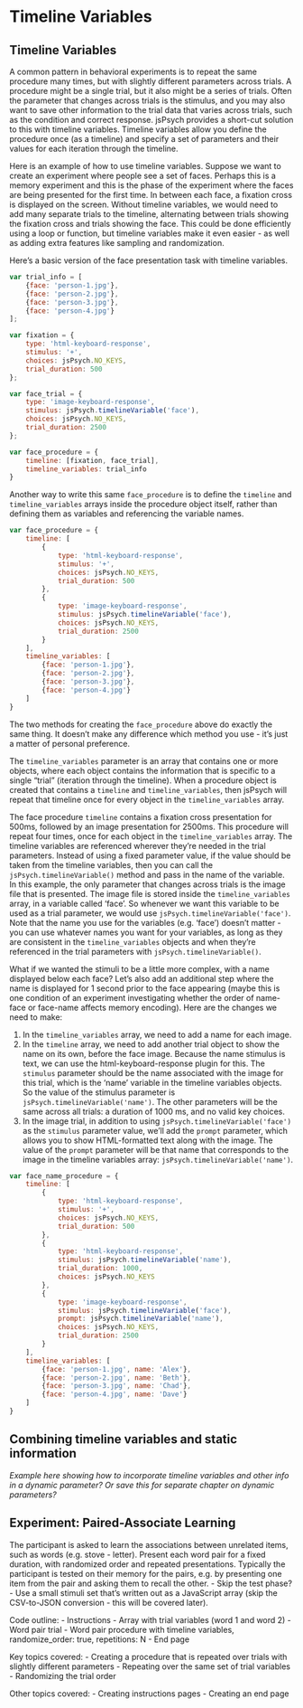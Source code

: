 # Timeline Variables

## Timeline Variables

A common pattern in behavioral experiments is to repeat the same procedure many times, but with slightly different parameters across trials. A procedure might be a single trial, but it also might be a series of trials. Often the parameter that changes across trials is the stimulus, and you may also want to save other information to the trial data that varies across trials, such as the condition and correct response. jsPsych provides a short-cut solution to this with timeline variables. Timeline variables allow you define the procedure once (as a timeline) and specify a set of parameters and their values for each iteration through the timeline.

Here is an example of how to use timeline variables. Suppose we want to create an experiment where people see a set of faces. Perhaps this is a memory experiment and this is the phase of the experiment where the faces are being presented for the first time. In between each face, a fixation cross is displayed on the screen. Without timeline variables, we would need to add many separate trials to the timeline, alternating between trials showing the fixation cross and trials showing the face. This could be done efficiently using a loop or function, but timeline variables make it even easier - as well as adding extra features like sampling and randomization.

Here's a basic version of the face presentation task with timeline variables.

```javascript
var trial_info = [
    {face: 'person-1.jpg'},
    {face: 'person-2.jpg'},
    {face: 'person-3.jpg'},
    {face: 'person-4.jpg'}
];

var fixation = {
    type: 'html-keyboard-response',
    stimulus: '+',
    choices: jsPsych.NO_KEYS,
    trial_duration: 500
};

var face_trial = {
    type: 'image-keyboard-response',
    stimulus: jsPsych.timelineVariable('face'),
    choices: jsPsych.NO_KEYS,
    trial_duration: 2500
};

var face_procedure = {
	timeline: [fixation, face_trial],
	timeline_variables: trial_info
}
```

Another way to write this same `face_procedure` is to define the `timeline` and `timeline_variables` arrays inside the procedure object itself, rather than defining them as variables and referencing the variable names.

```javascript
var face_procedure = {
	timeline: [
		{
			type: 'html-keyboard-response',
			stimulus: '+',
			choices: jsPsych.NO_KEYS,
			trial_duration: 500
		},
		{
			type: 'image-keyboard-response',
			stimulus: jsPsych.timelineVariable('face'),
			choices: jsPsych.NO_KEYS,
			trial_duration: 2500
		}
	],
	timeline_variables: [
		{face: 'person-1.jpg'},
		{face: 'person-2.jpg'},
		{face: 'person-3.jpg'},
		{face: 'person-4.jpg'}
	]
}
```

The two methods for creating the `face_procedure` above do exactly the same thing. It doesn't make any difference which method you use - it's just a matter of personal preference.

The `timeline_variables` parameter is an array that contains one or more objects, where each object contains the information that is specific to a single "trial" (iteration through the timeline). When a procedure object is created that contains a `timeline` and `timeline_variables`, then jsPsych will repeat that timeline once for every object in the `timeline_variables` array. 

The face procedure `timeline` contains a fixation cross presentation for 500ms, followed by an image presentation for 2500ms. This procedure will repeat four times, once for each object in the `timeline_variables` array. The timeline variables are referenced wherever they're needed in the trial parameters. Instead of using a fixed parameter value, if the value should be taken from the timeline variables, then you can call the `jsPsych.timelineVariable()` method and pass in the name of the variable. In this example, the only parameter that changes across trials is the image file that is presented. The image file is stored inside the `timeline_variables` array, in a variable called 'face'. So whenever we want this variable to be used as a trial parameter, we would use `jsPsych.timelineVariable('face')`. Note that the name you use for the variables (e.g. 'face') doesn't matter - you can use whatever names you want for your variables, as long as they are consistent in the `timeline_variables` objects and when they're referenced in the trial parameters with `jsPsych.timelineVariable()`.

What if we wanted the stimuli to be a little more complex, with a name displayed below each face? Let's also add an additional step where the name is displayed for 1 second prior to the face appearing (maybe this is one condition of an experiment investigating whether the order of name-face or face-name affects memory encoding). Here are the changes we need to make:

1. In the `timeline_variables` array, we need to add a name for each image.
2. In the `timeline` array, we need to add another trial object to show the name on its own, before the face image. Because the name stimulus is text, we can use the html-keyboard-response plugin for this. The `stimulus` parameter should be the name associated with the image for this trial, which is the 'name' variable in the timeline variables objects. So the value of the stimulus parameter is `jsPsych.timelineVariable('name')`. The other parameters will be the same across all trials: a duration of 1000 ms, and no valid key choices.
3. In the image trial, in addition to using `jsPsych.timelineVariable('face')` as the `stimulus` parameter value, we'll add the `prompt` parameter, which allows you to show HTML-formatted text along with the image. The value of the `prompt` parameter will be that name that corresponds to the image in the timeline variables array: `jsPsych.timelineVariable('name')`.

```javascript
var face_name_procedure = {
	timeline: [
		{
			type: 'html-keyboard-response',
			stimulus: '+',
			choices: jsPsych.NO_KEYS,
			trial_duration: 500
		},
		{
			type: 'html-keyboard-response',
			stimulus: jsPsych.timelineVariable('name'),
			trial_duration: 1000,
			choices: jsPsych.NO_KEYS
		},
		{
			type: 'image-keyboard-response',
			stimulus: jsPsych.timelineVariable('face'),
            prompt: jsPsych.timelineVariable('name'),			
			choices: jsPsych.NO_KEYS,
			trial_duration: 2500
		}
	],
	timeline_variables: [
		{face: 'person-1.jpg', name: 'Alex'},
		{face: 'person-2.jpg', name: 'Beth'},
		{face: 'person-3.jpg', name: 'Chad'},
		{face: 'person-4.jpg', name: 'Dave'}
	]
}
```

## Combining timeline variables and static information

*Example here showing how to incorporate timeline variables and other info in a dynamic parameter? Or save this for separate chapter on dynamic parameters?*

## Experiment: Paired-Associate Learning

The participant is asked to learn the associations between unrelated items, such as words (e.g. stove - letter). Present each word pair for a fixed duration, with randomized order and repeated presentations. Typically the participant is tested on their memory for the pairs, e.g. by presenting one item from the pair and asking them to recall the other. 
- Skip the test phase? 
- Use a small stimuli set that's written out as a JavaScript array (skip the CSV-to-JSON conversion - this will be covered later).

Code outline:
- Instructions 
- Array with trial variables (word 1 and word 2)
- Word pair trial
- Word pair procedure with timeline variables, randomize_order: true, repetitions: N
- End page

Key topics covered:
- Creating a procedure that is repeated over trials with slightly different parameters
- Repeating over the same set of trial variables 
- Randomizing the trial order

Other topics covered:
- Creating instructions pages
- Creating an end page